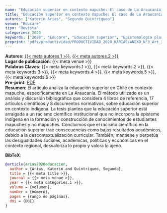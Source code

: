 ```yaml
---
name: "Educación superior en contexto mapuche: El caso de La Araucanía, Chile"
title: "Educación superior en contexto mapuche: El caso de La Araucanía, Chile"
autores: ["Katerin Arias", "Segundo Quintriqueo"]
venue: "Educare"
tipo: "Revista"
categories: 2020
keywords: ["2020", "Educare", "Educación superior", "Epistemología pluralista", "Interculturalidad", "Racismo científico"]
preprint: "pdfs/productividad/PRODUCTIVIDAD_2020_KARIAS/ANEXO_N°3_Art_3_Arias-Ortega y Quintriqueo_ Revista Electrónica Educare_ Scopus_Publicado_2020.pdf"
---
```

**Autores**: [{{< meta autores.1 >}}](../members/current/Katerin Arias.qmd), [{{< meta autores.2 >}}](../members/current/Segundo Quintriqueo.qmd)    
**Lugar de publicación**: {{< meta venue >}}     
**Palabras Claves**: {{< meta keywords.1 >}}, {{< meta keywords.2 >}}, {{< meta keywords.3 >}}, {{< meta keywords.4 >}}, {{< meta keywords.5 >}}, {{< meta keywords.6 >}}    
**Pre-print**: [PDF](../{{< meta preprint >}})    
**Resumen**: El artículo analiza la educación superior en Chile en contexto mapuche, específicamente en La Araucanía. El método utilizado es un análisis y discusión bibliográfica que considera 4 libros de referencia, 17 artículos científicos y 8 documentos normativos, sobre educación superior en contexto indígena. La tesis plantea que la educación superior está arraigada a un racismo científico institucional que no incorpora la episteme indígena en la formación y construcción de conocimientos de estudiantes mapuches y no mapuches. Concluimos que el racismo científico en la educación superior trae consecuencias como bajos resultados académicos, debido a la descontextualización curricular. También, mantiene y perpetúa las desigualdades sociales, académicas, políticas y económicas en el contexto regional, desvaloriza lo propio y valora lo ajeno.  


**BibTeX**:
```bibtex
@article{arias2020educacion,
  author = {Arias, Katerin and Quintriqueo, Segundo},
  title = {{< meta title >}},
  journal = {{< meta venue >}},
  year = {{< meta categories.1 >}},
  volume = {volumen},
  number = {número},
  pages = {rango de páginas},
  doi = {DOI}
}
```
